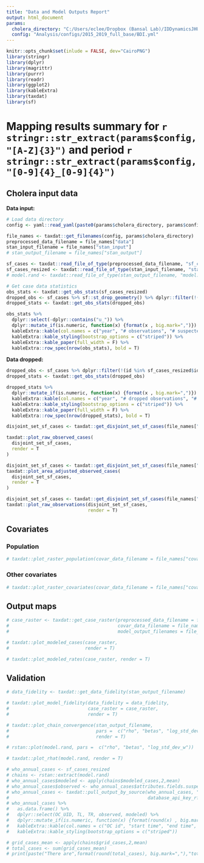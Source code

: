 ```yaml
---
title: "Data and Model Outputs Report"
output: html_document
params:
  cholera_directory: "C:/Users/eclee/Dropbox (Bansal Lab)/IDDynamicsJHU/gh/cholera-mapping-pipeline/"
  config: "Analysis/configs/2015_2019_full_base/BDI.yml"
---
```

```r
knitr::opts_chunk$set(inlude = FALSE, dev="CairoPNG")
library(stringr)
library(dplyr)
library(magrittr)
library(purrr)
library(readr)
library(ggplot2)
library(kableExtra)
library(taxdat)
library(sf)
```

# Mapping results summary for `r stringr::str_extract(params$config, "[A-Z]{3}")` and period `r stringr::str_extract(params$config, "[0-9]{4}_[0-9]{4}")`

## Cholera input data
**Data input:**
```r

# Load data directory
config <- yaml::read_yaml(paste0(params$cholera_directory, params$config))

file_names <- taxdat::get_filenames(config, params$cholera_directory)
preprocessed_data_filename = file_names["data"]
stan_input_filename = file_names["stan_input"]
# stan_output_filename = file_names["stan_output"]

sf_cases <- taxdat::read_file_of_type(preprocessed_data_filename, "sf_cases")
sf_cases_resized <- taxdat::read_file_of_type(stan_input_filename, "stan_input")$sf_cases_resized
# model.rand <- taxdat::read_file_of_type(stan_output_filename, "model.rand")

# Get case data statistics
obs_stats <- taxdat::get_obs_stats(sf_cases_resized)
dropped_obs <- sf_cases %>% sf::st_drop_geometry() %>% dplyr::filter(!(id %in% sf_cases_resized$id))
dropped_stats <- taxdat::get_obs_stats(dropped_obs)

obs_stats %>% 
  dplyr::select(-dplyr::contains("u_")) %>% 
  dplyr::mutate_if(is.numeric, function(x) {format(x , big.mark=",")}) %>% 
  kableExtra::kable(col.names = c("year", "# observations", "# suspected cases", "# location periods", "# observation collections")) %>%
  kableExtra::kable_styling(bootstrap_options = c("striped")) %>%
  kableExtra::kable_paper(full_width = F) %>%
  kableExtra::row_spec(nrow(obs_stats), bold = T) 
```

**Data dropped:**

```r
dropped_obs <- sf_cases %>% dplyr::filter(!(id %in% sf_cases_resized$id))
dropped_stats <- taxdat::get_obs_stats(dropped_obs)

dropped_stats %>% 
  dplyr::mutate_if(is.numeric, function(x) {format(x , big.mark=",")}) %>% 
  kableExtra::kable(col.names = c("year", "# dropped observations", "# dropped suspected cases", "# dropped location periods",  "dropped location periods", "# dropped  observation collections",  "dropped observation collections")) %>%
  kableExtra::kable_styling(bootstrap_options = c("striped")) %>%
  kableExtra::kable_paper(full_width = F) %>%
  kableExtra::row_spec(nrow(dropped_stats), bold = T) 
```

```r
disjoint_set_sf_cases <- taxdat::get_disjoint_set_sf_cases(file_names["data"])
```

```r
taxdat::plot_raw_observed_cases(
  disjoint_set_sf_cases, 
  render = T
)
```
```r
disjoint_set_sf_cases <- taxdat::get_disjoint_set_sf_cases(file_names["data"])
taxdat::plot_area_adjusted_observed_cases(
  disjoint_set_sf_cases, 
  render = T
)
```

```r
disjoint_set_sf_cases <- taxdat::get_disjoint_set_sf_cases(file_names["data"])
taxdat::plot_raw_observations(disjoint_set_sf_cases, 
                              render = T)
```


## Covariates

### Population
```r
# taxdat::plot_raster_population(covar_data_filename = file_names["covar"], render = T)
```

### Other covariates

```r
# taxdat::plot_raster_covariates(covar_data_filename = file_names["covar"], render = T)
```

## Output maps

```r
# case_raster <- taxdat::get_case_raster(preprocessed_data_filename = file_names["data"],
#                                        covar_data_filename = file_names["covar"],
#                                        model_output_filenames = file_names["stan_output"])

# taxdat::plot_modeled_cases(case_raster, 
#                            render = T)

```

```r
# taxdat::plot_modeled_rates(case_raster, render = T)
```

## Validation
```r
# data_fidelity <- taxdat::get_data_fidelity(stan_output_filename)

# taxdat::plot_model_fidelity(data_fidelity = data_fidelity,
#                             case_raster = case_raster, 
#                             render = T)
```

```r

# taxdat::plot_chain_convergence(stan_output_filename,
#                                pars =  c("rho", "betas", "log_std_dev_w"),
#                                render = T)

```



```r
# rstan::plot(model.rand, pars =  c("rho", "betas", "log_std_dev_w"))
```
```r
# taxdat::plot_rhat(model.rand, render = T)
```



```r
# who_annual_cases <- sf_cases_resized
# chains <- rstan::extract(model.rand)
# who_annual_cases$modeled <- apply(chains$modeled_cases,2,mean)
# who_annual_cases$observed <- who_annual_cases$attributes.fields.suspected_cases # fix me
# who_annual_cases <- taxdat::pull_output_by_source(who_annual_cases, "%WHO Annual Cholera Reports%",
#                                                   database_api_key_rfile = str_c(params$cholera_directory, "Analysis/R/database_api_key.R"))
# who_annual_cases %>%
#   as.data.frame() %>%
#   dplyr::select(OC_UID, TL, TR, observed, modeled) %>%
#   dplyr::mutate_if(is.numeric, function(x) {format(round(x) , big.mark=",")}) %>%
#   kableExtra::kable(col.names = c("OC id", "start time", "end time", "# Observed cases", "# Modeled Cases")) %>%
#   kableExtra::kable_styling(bootstrap_options = c("striped"))
```

```r
# grid_cases_mean <- apply(chains$grid_cases,2,mean)
# total_cases <- sum(grid_cases_mean)
# print(paste("There are",format(round(total_cases), big.mark=","),"total cases"))
```
